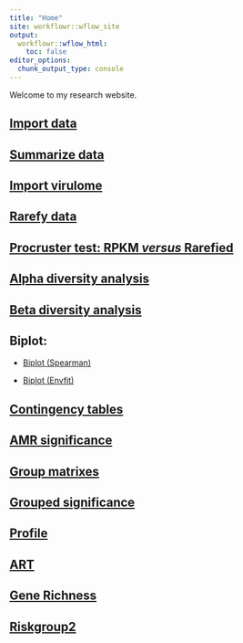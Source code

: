 ```yaml
---
title: "Home"
site: workflowr::wflow_site
output:
  workflowr::wflow_html:
    toc: false
editor_options:
  chunk_output_type: console
---
```


Welcome to my research website.

## [Import data](01_import_data.html)

## [Summarize data](02_summarize_data.html)

## [Import virulome](01_1_import_virulome.html)

## [Rarefy data](03_rarefaction.html)

## [Procruster test: RPKM *versus* Rarefied](03_1_procruster.html)

## [Alpha diversity analysis](04_alpha_div.html)

## [Beta diversity analysis](05_beta_div.html)

## Biplot:

-   [Biplot (Spearman)](06_biplot.html)

-   [Biplot (Envfit)](06_2_biplot_envfit.html)

## [Contingency tables](contingency_table.html)

## [AMR significance](08_amr_significance.html)

## [Group matrixes](09_group_matrixes.html)

## [Grouped significance](10_grouped_significance.html)

## [Profile](Profile.html)

## [ART](ART.html)

## [Gene Richness](11_gene_richness.html)

## [Riskgroup2](Riskgroup2_grouped.html)






